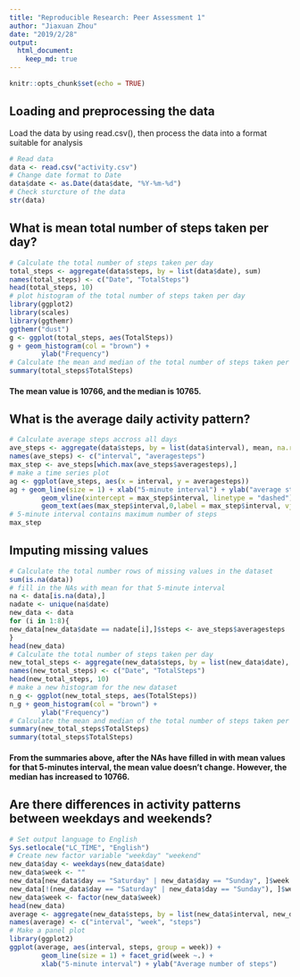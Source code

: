 ---
title: "Reproducible Research: Peer Assessment 1"
author: "Jiaxuan Zhou"
date: "2019/2/28"
output: 
  html_document:
    keep_md: true
---

```{r setup, include=FALSE}
knitr::opts_chunk$set(echo = TRUE)
```

## Loading and preprocessing the data

Load the data by using read.csv(), then process the data into a format suitable for analysis

```{r, echo=TRUE}
# Read data
data <- read.csv("activity.csv")
# Change date format to Date
data$date <- as.Date(data$date, "%Y-%m-%d")
# Check sturcture of the data
str(data)
```

## What is mean total number of steps taken per day?

```{r, echo=TRUE}
# Calculate the total number of steps taken per day
total_steps <- aggregate(data$steps, by = list(data$date), sum)
names(total_steps) <- c("Date", "TotalSteps")
head(total_steps, 10)
# plot histogram of the total number of steps taken per day
library(ggplot2)
library(scales)
library(ggthemr)
ggthemr("dust")
g <- ggplot(total_steps, aes(TotalSteps))
g + geom_histogram(col = "brown") +
        ylab("Frequency")
# Calculate the mean and median of the total number of steps taken per day
summary(total_steps$TotalSteps)
```

#### The mean value is 10766, and the median is 10765.

## What is the average daily activity pattern?

```{r, echo=TRUE}
# Calculate average steps accross all days
ave_steps <- aggregate(data$steps, by = list(data$interval), mean, na.rm = TRUE)
names(ave_steps) <- c("interval", "averagesteps")
max_step <- ave_steps[which.max(ave_steps$averagesteps),]
# make a time series plot
ag <- ggplot(ave_steps, aes(x = interval, y = averagesteps))
ag + geom_line(size = 1) + xlab("5-minute interval") + ylab("average steps across all days") +
        geom_vline(xintercept = max_step$interval, linetype = "dashed") +
        geom_text(aes(max_step$interval,0,label = max_step$interval, vjust = -1))
# 5-minute interval contains maximum number of steps
max_step
```

## Imputing missing values

```{r, echo = TRUE}
# Calculate the total number rows of missing values in the dataset
sum(is.na(data))
# fill in the NAs with mean for that 5-minute interval
na <- data[is.na(data),]
nadate <- unique(na$date)
new_data <- data
for (i in 1:8){
new_data[new_data$date == nadate[i],]$steps <- ave_steps$averagesteps
}
head(new_data)
# Calculate the total number of steps taken per day
new_total_steps <- aggregate(new_data$steps, by = list(new_data$date), sum)
names(new_total_steps) <- c("Date", "TotalSteps")
head(new_total_steps, 10)
# make a new histogram for the new dataset
n_g <- ggplot(new_total_steps, aes(TotalSteps))
n_g + geom_histogram(col = "brown") +
        ylab("Frequency")
# Calculate the mean and median of the total number of steps taken per day
summary(new_total_steps$TotalSteps)
summary(total_steps$TotalSteps)
```
#### From the summaries above, after the NAs have filled in with mean values for that 5-minutes interval, the mean value doesn't change. However, the median has increased to 10766.

## Are there differences in activity patterns between weekdays and weekends?
```{r, echo = TRUE}
# Set output language to English
Sys.setlocale("LC_TIME", "English")
# Create new factor variable "weekday" "weekend"
new_data$day <- weekdays(new_data$date)
new_data$week <- ""
new_data[new_data$day == "Saturday" | new_data$day == "Sunday", ]$week <- "weekend"
new_data[!(new_data$day == "Saturday" | new_data$day == "Sunday"), ]$week <- "weekday"
new_data$week <- factor(new_data$week)
head(new_data)
average <- aggregate(new_data$steps, by = list(new_data$interval, new_data$week), mean)
names(average) <- c("interval", "week", "steps")
# Make a panel plot
library(ggplot2)
ggplot(average, aes(interval, steps, group = week)) +
        geom_line(size = 1) + facet_grid(week ~.) + 
        xlab("5-minute interval") + ylab("Average number of steps")
```